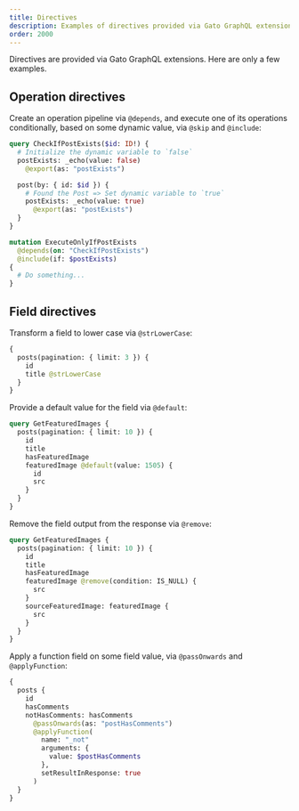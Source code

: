 ```yaml
---
title: Directives
description: Examples of directives provided via Gato GraphQL extensions.
order: 2000
---
```


Directives are provided via Gato GraphQL extensions. Here are only a few examples.

## Operation directives

Create an operation pipeline via `@depends`, and execute one of its operations conditionally, based on some dynamic value, via `@skip` and `@include`:

```graphql
query CheckIfPostExists($id: ID!) {
  # Initialize the dynamic variable to `false`
  postExists: _echo(value: false)
    @export(as: "postExists")

  post(by: { id: $id }) {
    # Found the Post => Set dynamic variable to `true`
    postExists: _echo(value: true)
      @export(as: "postExists")
  }
}

mutation ExecuteOnlyIfPostExists
  @depends(on: "CheckIfPostExists")
  @include(if: $postExists)
{
  # Do something...
}
```

## Field directives

Transform a field to lower case via `@strLowerCase`:

```graphql
{
  posts(pagination: { limit: 3 }) {
    id
    title @strLowerCase
  }
}
```

Provide a default value for the field via `@default`:

```graphql
query GetFeaturedImages {
  posts(pagination: { limit: 10 }) {
    id
    title
    hasFeaturedImage
    featuredImage @default(value: 1505) {
      id
      src
    }
  }
}
```

Remove the field output from the response via `@remove`:

```graphql
query GetFeaturedImages {
  posts(pagination: { limit: 10 }) {
    id
    title
    hasFeaturedImage
    featuredImage @remove(condition: IS_NULL) {
      src
    }
    sourceFeaturedImage: featuredImage {
      src
    }
  }
}
```

Apply a function field on some field value, via `@passOnwards` and `@applyFunction`:

```graphql
{
  posts {
    id
    hasComments
    notHasComments: hasComments
      @passOnwards(as: "postHasComments")
      @applyFunction(
        name: "_not"
        arguments: {
          value: $postHasComments
        },
        setResultInResponse: true
      )
  }
}
```

